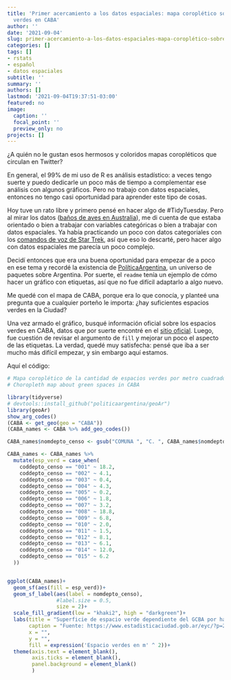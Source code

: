 ```yaml
---
title: 'Primer acercamiento a los datos espaciales: mapa coroplético sobre espacios
  verdes en CABA'
author: ''
date: '2021-09-04'
slug: primer-acercamiento-a-los-datos-espaciales-mapa-coroplético-sobre-espacios-verdes-en-caba
categories: []
tags: []
- rstats
- español
- datos espaciales
subtitle: ''
summary: ''
authors: []
lastmod: '2021-09-04T19:37:51-03:00'
featured: no
image:
  caption: ''
  focal_point: ''
  preview_only: no
projects: []
---
```


¿A quién no le gustan esos hermosos y coloridos mapas coropléticos que circulan en Twitter?

En general, el 99% de mi uso de R es análisis estadístico: a veces tengo suerte y puedo dedicarle un poco más de tiempo a complementar ese análisis con algunos gráficos. Pero no trabajo con datos espaciales, entonces no tengo casi oportunidad para aprender este tipo de cosas.

Hoy tuve un rato libre y primero pensé en hacer algo de \#TidyTuesday. Pero al mirar los datos ([baños de aves en Australia](https://github.com/rfordatascience/tidytuesday/blob/master/data/2021/2021-08-31/readme.md)), me di cuenta de que estaba orientado o bien a trabajar con variables categóricas o bien a trabajar con datos espaciales. Ya había practicando un poco con datos categoriales con los [comandos de voz de Star Trek](https://macarenaquiroga.netlify.app/post/contribucion-al-tidytuesday-semana-34-comandos-de-voz-en-startrek/), así que eso lo descarté, pero hacer algo con datos espaciales me parecía un poco complejo.

Decidí entonces que era una buena oportunidad para empezar de a poco en ese tema y recordé la existencia de [PolíticaArgentina](https://github.com/PoliticaArgentina), un universo de paquetes sobre Argentina. Por suerte, el `readme` tenía un ejemplo de cómo hacer un gráfico con etiquetas, así que no fue difícil adaptarlo a algo nuevo.

Me quedé con el mapa de CABA, porque era lo que conocía, y planteé una pregunta que a cualquier porteño le importa: ¿hay suficientes espacios verdes en la Ciudad?

Una vez armado el gráfico, busqué información oficial sobre los espacios verdes en CABA, datos que por suerte encontré en el [sitio oficial](https://www.estadisticaciudad.gob.ar/eyc/?p=27349). Luego, fue cuestión de revisar el argumento de `fill` y mejorar un poco el aspecto de las etiquetas. La verdad, quedé muy satisfecha: pensé que iba a ser mucho más difícil empezar, y sin embargo aquí estamos.

Aquí el código:

```r
# Mapa coroplético de la cantidad de espacios verdes por metro cuadrado en CABA
# Choropleth map about green spaces in CABA

library(tidyverse)
# devtools::install_github("politicaargentina/geoAr")
library(geoAr)
show_arg_codes()
(CABA <- get_geo(geo = "CABA"))
(CABA_names <- CABA %>% add_geo_codes())

CABA_names$nomdepto_censo <- gsub("COMUNA ", "C. ", CABA_names$nomdepto_censo)

CABA_names <- CABA_names %>% 
  mutate(esp_verd = case_when(
    coddepto_censo == "001" ~ 18.2,
    coddepto_censo == "002" ~ 4.1,
    coddepto_censo == "003" ~ 0.4,
    coddepto_censo == "004" ~ 4.3,
    coddepto_censo == "005" ~ 0.2,
    coddepto_censo == "006" ~ 1.8,
    coddepto_censo == "007" ~ 3.2,
    coddepto_censo == "008" ~ 18.8,
    coddepto_censo == "009" ~ 6.8,
    coddepto_censo == "010" ~ 2.0,
    coddepto_censo == "011" ~ 1.5,
    coddepto_censo == "012" ~ 8.1,
    coddepto_censo == "013" ~ 6.1,
    coddepto_censo == "014" ~ 12.0,
    coddepto_censo == "015" ~ 6.2
  ))


ggplot(CABA_names)+
  geom_sf(aes(fill = esp_verd))+
  geom_sf_label(aes(label = nomdepto_censo),
                #label.size = 0.5,
                size = 2)+
  scale_fill_gradient(low = "khaki2", high = "darkgreen")+
  labs(title = "Superficie de espacio verde dependiente del GCBA por habitante \npor comuna (2019)",
       caption = "Fuente: https://www.estadisticaciudad.gob.ar/eyc/?p=27349",
       x = "", 
       y = "",
       fill = expression('Espacio verdes en m' ^ 2))+
  theme(axis.text = element_blank(),
        axis.ticks = element_blank(),
        panel.background = element_blank()
        )
```
